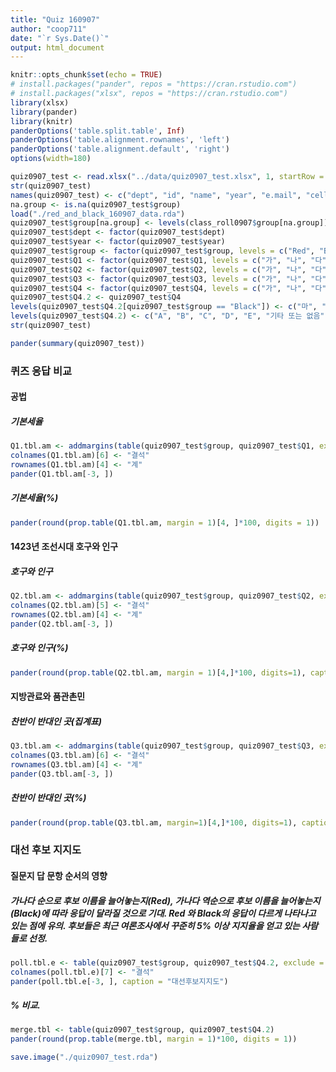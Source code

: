 ```yaml
---
title: "Quiz 160907"
author: "coop711"
date: "`r Sys.Date()`"
output: html_document
---
```


```r
knitr::opts_chunk$set(echo = TRUE)
# install.packages("pander", repos = "https://cran.rstudio.com")
# install.packages("xlsx", repos = "https://cran.rstudio.com")
library(xlsx)
library(pander)
library(knitr)
panderOptions('table.split.table', Inf)
panderOptions('table.alignment.rownames', 'left')
panderOptions('table.alignment.default', 'right')
options(width=180)
```

```r
quiz0907_test <- read.xlsx("../data/quiz0907_test.xlsx", 1, startRow = 2, endRow = 102, colIndex = c(3:7, 9:14), colClasses = c(rep("character", 11)), stringsAsFactors = FALSE)
str(quiz0907_test)
names(quiz0907_test) <- c("dept", "id", "name", "year", "e.mail", "cell.no", "Q1", "Q2", "Q3", "Q4", "group")
na.group <- is.na(quiz0907_test$group)
load("./red_and_black_160907_data.rda")
quiz0907_test$group[na.group] <- levels(class_roll0907$group[na.group])
quiz0907_test$dept <- factor(quiz0907_test$dept)
quiz0907_test$year <- factor(quiz0907_test$year)
quiz0907_test$group <- factor(quiz0907_test$group, levels = c("Red", "Black"))
quiz0907_test$Q1 <- factor(quiz0907_test$Q1, levels = c("가", "나", "다", "라", "무응답"), labels = c("1/10", "1/15", "1/20", "1/30", "무응답"))
quiz0907_test$Q2 <- factor(quiz0907_test$Q2, levels = c("가", "나", "다", "라"), labels = c("15만호", "20만호", "44만호", "130만호"))
quiz0907_test$Q3 <- factor(quiz0907_test$Q3, levels = c("가", "나", "다", "라", "마"), labels = c("경기", "평안", "전라", "경상", "충청"))
quiz0907_test$Q4 <- factor(quiz0907_test$Q4, levels = c("가", "나", "다", "라", "마", "바"))
quiz0907_test$Q4.2 <- quiz0907_test$Q4
levels(quiz0907_test$Q4.2[quiz0907_test$group == "Black"]) <- c("마", "라", "다", "나", "가", "바")
levels(quiz0907_test$Q4.2) <- c("A", "B", "C", "D", "E", "기타 또는 없음")
str(quiz0907_test)
```

```r
pander(summary(quiz0907_test))
```

### 퀴즈 응답 비교

#### 공법

##### 기본세율

```r
Q1.tbl.am <- addmargins(table(quiz0907_test$group, quiz0907_test$Q1, exclude = NULL), margin = 1)
colnames(Q1.tbl.am)[6] <- "결석"
rownames(Q1.tbl.am)[4] <- "계"
pander(Q1.tbl.am[-3, ])
```

##### 기본세율(%)

```r
pander(round(prop.table(Q1.tbl.am, margin = 1)[4, ]*100, digits = 1))
```

#### 1423년 조선시대 호구와 인구

##### 호구와 인구

```r
Q2.tbl.am <- addmargins(table(quiz0907_test$group, quiz0907_test$Q2, exclude = NULL), margin = 1)
colnames(Q2.tbl.am)[5] <- "결석"
rownames(Q2.tbl.am)[4] <- "계"
pander(Q2.tbl.am[-3, ])
```

##### 호구와 인구(%)

```r
pander(round(prop.table(Q2.tbl.am, margin = 1)[4,]*100, digits=1), caption="공법도입과 대신들")
```

#### 지방관료와 품관촌민

##### 찬반이 반대인 곳(집계표)

```r
Q3.tbl.am <- addmargins(table(quiz0907_test$group, quiz0907_test$Q3, exclude = NULL), margin = 1)
colnames(Q3.tbl.am)[6] <- "결석"
rownames(Q3.tbl.am)[4] <- "계"
pander(Q3.tbl.am[-3, ])
```

##### 찬반이 반대인 곳(%)

```r
pander(round(prop.table(Q3.tbl.am, margin=1)[4,]*100, digits=1), caption="품관촌민들의 찬반")
```

### 대선 후보 지지도

#### 질문지 답 문항 순서의 영향

##### 가나다 순으로 후보 이름을 늘어놓는지(Red), 가나다 역순으로 후보 이름을 늘어놓는지(Black)에 따라 응답이 달라질 것으로 기대. Red 와 Black의 응답이 다르게 나타나고 있는 점에 유의. 후보들은 최근 여론조사에서 꾸준히 5% 이상 지지율을 얻고 있는 사람들로 선정.

```r
poll.tbl.e <- table(quiz0907_test$group, quiz0907_test$Q4.2, exclude = NULL)
colnames(poll.tbl.e)[7] <- "결석"
pander(poll.tbl.e[-3, ], caption = "대선후보지지도")
```

##### % 비교.  

```r
merge.tbl <- table(quiz0907_test$group, quiz0907_test$Q4.2)
pander(round(prop.table(merge.tbl, margin = 1)*100, digits = 1))
```

```r
save.image("./quiz0907_test.rda")
```